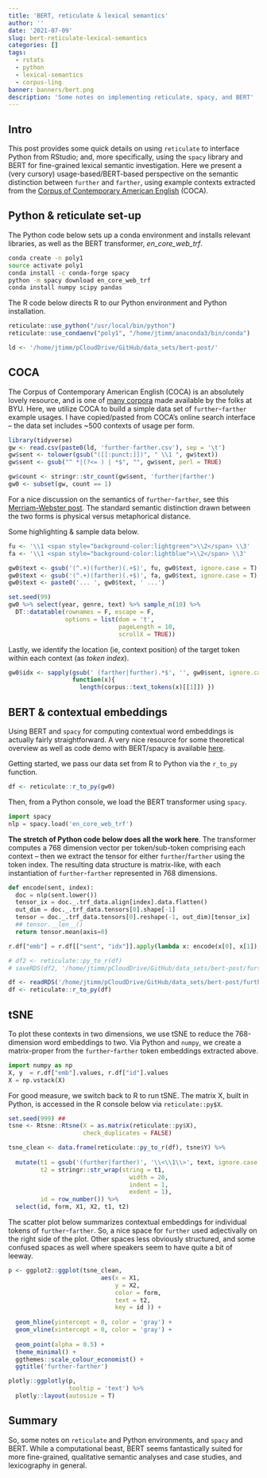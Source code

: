```yaml
---
title: 'BERT, reticulate & lexical semantics'
author: ''
date: '2021-07-09'
slug: bert-reticulate-lexical-semantics
categories: []
tags:
  - rstats
  - python
  - lexical-semantics
  - corpus-ling
banner: banners/bert.png
description: 'Some notes on implementing reticulate, spacy, and BERT'
---
```


## Intro

This post provides some quick details on using `reticulate` to interface Python from RStudio; and, more specifically, using the `spacy` library and BERT for fine-grained lexical semantic investigation.   Here we present a (very cursory) usage-based/BERT-based perspective on the semantic distinction between `further` and `farther`, using example contexts extracted from the [Corpus of Contemporary American English](https://www.english-corpora.org/coca/) (COCA).  



## Python & reticulate set-up 

The Python code below sets up a conda environment and installs relevant libraries, as well as the BERT transformer, *en_core_web_trf*.

```bash
conda create -n poly1
source activate poly1
conda install -c conda-forge spacy
python -m spacy download en_core_web_trf
conda install numpy scipy pandas
```



The R code below directs R to our Python environment and Python installation.

```r
reticulate::use_python("/usr/local/bin/python")  
reticulate::use_condaenv("poly1", "/home/jtimm/anaconda3/bin/conda")
```



```r
ld <- '/home/jtimm/pCloudDrive/GitHub/data_sets/bert-post/'
```




## COCA

The Corpus of Contemporary American English (COCA) is an absolutely lovely resource, and is one of [many corpora](https://www.english-corpora.org/) made available by the folks at BYU. Here, we utilize COCA to build a simple data set of `further`-`farther` example usages.  I have copied/pasted from COCA's online search interface -- the data set includes ~500 contexts of usage per form.

```r
library(tidyverse)
gw <- read.csv(paste0(ld, 'further-farther.csv'), sep = '\t')
gw$sent <- tolower(gsub("([[:punct:]])", " \\1 ", gw$text))
gw$sent <- gsub("^ *|(?<= ) | *$", "", gw$sent, perl = TRUE)

gw$count <- stringr::str_count(gw$sent, 'further|farther')
gw0 <- subset(gw, count == 1)
```


For a nice discussion on the semantics of `further`-`farther`, see this [Merriam-Webster post](https://www.merriam-webster.com/words-at-play/is-it-further-or-farther-usage-how-to-use).  The standard semantic distinction drawn between the two forms is physical versus metaphorical distance.    

Some highlighting & sample data below. 


```r
fu <- '\\1 <span style="background-color:lightgreen">\\2</span> \\3'
fa <- '\\1 <span style="background-color:lightblue">\\2</span> \\3'

gw0$text <- gsub('(^.+)(further)(.+$)', fu, gw0$text, ignore.case = T)
gw0$text <- gsub('(^.+)(farther)(.+$)', fa, gw0$text, ignore.case = T)
gw0$text <- paste0('... ', gw0$text, ' ...')

set.seed(99)
gw0 %>% select(year, genre, text) %>% sample_n(10) %>% 
  DT::datatable(rownames = F, escape = F,
                options = list(dom = 't',
                               pageLength = 10,
                               scrollX = TRUE))
```


Lastly, we identify the location (ie, context position) of the target token within each context (as *token index*).

```r
gw0$idx <- sapply(gsub(' (farther|further).*$', '', gw0$sent, ignore.case = T), 
                  function(x){
                    length(corpus::text_tokens(x)[[1]]) })
```



## BERT & contextual embeddings

Using BERT and `spacy` for computing contextual word embeddings is actually fairly straightforward.  A very nice resource for some theoretical overview as well as code demo with BERT/spacy is available [here](https://applied-language-technology.readthedocs.io/en/latest/notebooks/part_iii/04_embeddings_continued.html#visualising-word-embeddings).

Getting started, we pass our data set from R to Python via the `r_to_py` function.  

```r
df <- reticulate::r_to_py(gw0)
```


Then, from a Python console, we load the BERT transformer using `spacy`.

```python
import spacy
nlp = spacy.load('en_core_web_trf')
```



**The stretch of Python code below does all the work here**.  The transformer computes a 768 dimension vector per token/sub-token comprising each context -- then we extract the tensor for either `further`/`farther` using the token index.  The resulting data structure is matrix-like, with each instantiation of `further`-`farther` represented in 768 dimensions. 

```python
def encode(sent, index):
  doc = nlp(sent.lower())
  tensor_ix = doc._.trf_data.align[index].data.flatten()
  out_dim = doc._.trf_data.tensors[0].shape[-1]
  tensor = doc._.trf_data.tensors[0].reshape(-1, out_dim)[tensor_ix]
  ## tensor.__len__()
  return tensor.mean(axis=0)

r.df["emb"] = r.df[["sent", "idx"]].apply(lambda x: encode(x[0], x[1]), axis = 1)
```


```r
# df2 <- reticulate::py_to_r(df)
# saveRDS(df2, '/home/jtimm/pCloudDrive/GitHub/data_sets/bert-post/further.rds')
```



```r
df <- readRDS('/home/jtimm/pCloudDrive/GitHub/data_sets/bert-post/further.rds')
df <- reticulate::r_to_py(df)
```




## tSNE

To plot these contexts in two dimensions, we use tSNE to reduce the 768-dimension word embeddings to two.  Via Python and `numpy`, we create a matrix-proper from the `further`-`farther` token embeddings extracted above.

```python
import numpy as np
X, y  = r.df["emb"].values, r.df["id"].values
X = np.vstack(X)
```


For good measure, we switch back to R to run tSNE. The matrix X, built in Python, is accessed in the R console below via `reticulate::py$X`.

```r
set.seed(999) ## 
tsne <- Rtsne::Rtsne(X = as.matrix(reticulate::py$X), 
                     check_duplicates = FALSE)

tsne_clean <- data.frame(reticulate::py_to_r(df), tsne$Y) %>%
  
  mutate(t1 = gsub('(further|farther)', '\\<\\1\\>', text, ignore.case = T),
         t2 = stringr::str_wrap(string = t1,
                                  width = 20,
                                  indent = 1,
                                  exdent = 1),
         id = row_number()) %>%
  select(id, form, X1, X2, t1, t2) 
```



The scatter plot below summarizes contextual embeddings for individual tokens of `further`-`farther`. So, a nice space for `further` used adjectivally on the right side of the plot. Other spaces less obviously structured, and some confused spaces as well where speakers seem to have quite a bit of leeway.

```r
p <- ggplot2::ggplot(tsne_clean, 
                          aes(x = X1, 
                              y = X2,
                              color = form,
                              text = t2,
                              key = id )) + 
  
  geom_hline(yintercept = 0, color = 'gray') +
  geom_vline(xintercept = 0, color = 'gray') +
  
  geom_point(alpha = 0.5) +
  theme_minimal() +
  ggthemes::scale_colour_economist() +
  ggtitle('further-farther') 

plotly::ggplotly(p,
                 tooltip = 'text') %>% 
  plotly::layout(autosize = T)
```



## Summary

So, some notes on `reticulate` and Python environments, and `spacy` and BERT.  While a computational beast, BERT seems fantastically suited for more fine-grained, qualitative semantic analyses and case studies, and lexicography in general.  

